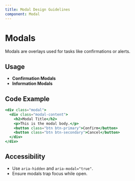```yaml
---
title: Modal Design Guidelines
component: Modal
---
```


# Modals

Modals are overlays used for tasks like confirmations or alerts.

## Usage

- **Confirmation Modals**
- **Information Modals**

## Code Example

```jsx copy
<div class="modal">
  <div class="modal-content">
    <h2>Modal Title</h2>
    <p>This is the modal body.</p>
    <button class="btn btn-primary">Confirm</button>
    <button class="btn btn-secondary">Cancel</button>
  </div>
</div>
```

## Accessibility

- Use `aria-hidden` and `aria-modal="true"`.
- Ensure modals trap focus while open.
